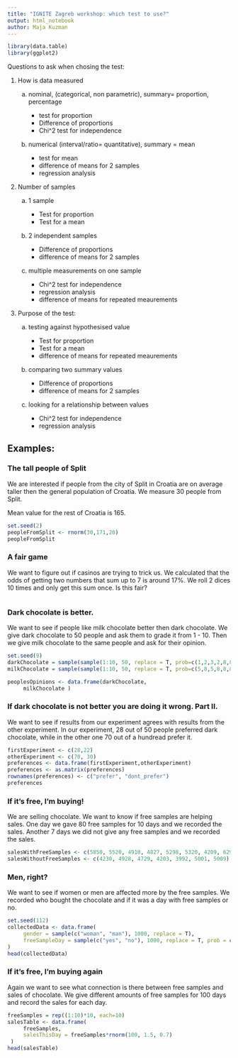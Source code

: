 ---
title: "IGNITE Zagreb workshop: which test to use?"
output: html_notebook
author: Maja Kuzman
---


```{r}
library(data.table)
library(ggplot2)
```

Questions to ask when chosing the test:

1. How is data measured   
     
     a) nominal, (categorical, non parametric), summary= proportion, percentage  
          
          - test for proportion  
          - Difference of proportions 
          - Chi^2 test for independence  
          
     b) numerical (interval/ratio= quantitative), summary = mean  
          
          - test for mean  
          - difference of means for 2 samples  
          - regression analysis  
          

2. Number of samples  

     a) 1 sample  
          
          - Test for proportion  
          - Test for a mean  
          
     b) 2 independent samples  
     
          - Difference of proportions
          - difference of means for 2 samples  
          
     c) multiple measurements on one sample  
     
          - Chi^2 test for independence  
          - regression analysis  
          - difference of means for repeated meaurements  

3. Purpose of the test:  

     a) testing against hypothesised value  
              
          - Test for proportion  
          - Test for a mean  
          - difference of means for repeated meaurements  

     b) comparing two summary values  

          - Difference of proportions
          - difference of means for 2 samples  
          
     c) looking for a relationship between values  
     
          - Chi^2 test for independence  
          - regression analysis  
     
            

## Examples:  

### The tall people of Split  

We are interested if people from the city of Split in Croatia are on average taller then the general population of Croatia. We measure 30 people from Split.  

Mean value for the rest of Croatia is 165.  

```{r}
set.seed(2)
peopleFromSplit <- rnorm(30,171,20)
peopleFromSplit


```

### A fair game  

We want to figure out if casinos are trying to trick us. We calculated that the odds of getting two numbers that sum up to 7 is around 17%. We roll 2 dices 10 times and only get this sum once. Is this fair?   

```{r}

```


### Dark chocolate is better.  

We want to see if people like milk chocolate better then dark chocolate. We give dark chocolate to 50 people and ask them to grade it from 1 - 10. Then we give milk chocolate to the same people and ask for their opinion.  

```{r}
set.seed(9)
darkChocolate = sample(sample(1:10, 50, replace = T, prob=c(1,2,3,2,8,8,8,9,6,7)))
milkChocolate = sample(sample(1:10, 50, replace = T, prob=c(5,8,5,8,8,8,2,3,2,1)))

peoplesOpinions <- data.frame(darkChocolate,
     milkChocolate )

```


### If dark chocolate is not better you are doing it wrong. Part II.    


We want to see if results from our experiment agrees with results from the other experiment. In our experiment, 28 out of 50 people preferred dark chocolate, while in the other one 70 out of a hundread prefer it.  


```{r}
firstExperiment <- c(28,22)
otherExperiment <- c(70, 30)
preferences <- data.frame(firstExperiment,otherExperiment)
preferences <- as.matrix(preferences)
rownames(preferences) <- c("prefer", "dont_prefer")
preferences


```

### If it's free, I'm buying!  

We are selling chocolate. We want to know if free samples are helping sales. One day we gave 80 free samples for 10 days and we recorded the sales. Another 7 days we did not give any free samples and we recorded the sales.  


```{r}
salesWithFreeSamples <- c(5850, 5520, 4910, 4827, 5298, 5320, 4209, 6291, 5928, 4391)
salesWithoutFreeSamples <- c(4230, 4928, 4729, 4203, 3992, 5001, 5009)

```

### Men, right?  

We want to see if women or men are affected more by the free samples. We recorded who bought the chocolate and if it was a day with free samples or no.  

```{r}
set.seed(112)
collectedData <- data.frame(
     gender = sample(c("woman", "man"), 1000, replace = T),
     freeSampleDay = sample(c("yes", "no"), 1000, replace = T, prob = c(0.3,0.7))
)
head(collectedData)

```

### If it's free, I'm buying again  


Again we want to see what connection is there between free samples and sales of chocolate. We give different amounts of free samples for 100 days and record the sales for each day.  

```{r}
freeSamples = rep((1:10)*10, each=10)
salesTable <- data.frame(
     freeSamples,
     salesThisDay = freeSamples*rnorm(100, 1.5, 0.7)
 )
head(salesTable)

```


```{r}
```


